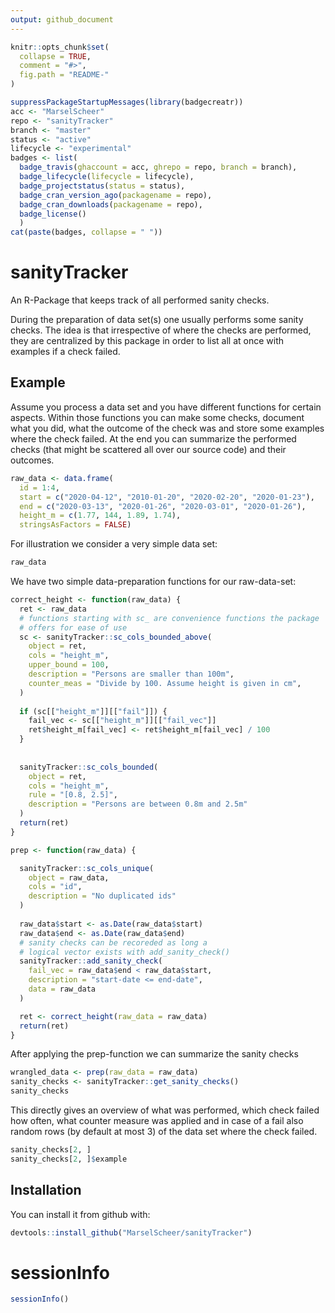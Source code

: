 ```yaml
---
output: github_document
---
```


<!-- README.md is generated from README.Rmd. Please edit that file -->

```r
knitr::opts_chunk$set(
  collapse = TRUE,
  comment = "#>",
  fig.path = "README-"
)
```


```r
suppressPackageStartupMessages(library(badgecreatr))
acc <- "MarselScheer"
repo <- "sanityTracker"
branch <- "master"
status <- "active"
lifecycle <- "experimental"
badges <- list(
  badge_travis(ghaccount = acc, ghrepo = repo, branch = branch),
  badge_lifecycle(lifecycle = lifecycle),
  badge_projectstatus(status = status),
  badge_cran_version_ago(packagename = repo),
  badge_cran_downloads(packagename = repo),
  badge_license()
  )
cat(paste(badges, collapse = " "))
```


# sanityTracker

An R-Package that keeps track of all performed sanity checks.

During the preparation of data set(s) one usually performs
some sanity checks. The idea is that irrespective of where the 
checks are performed, they are centralized by this package in order
to list all at once with examples if a check failed.
    
## Example 

Assume you process a data set and you have different functions for certain
aspects. Within those functions you can make some checks, document
what you did, what the outcome of the check was and store some examples
where the check failed. At the end you can summarize 
the performed checks (that might be scattered all over our source code) 
and their outcomes.

```r
raw_data <- data.frame(
  id = 1:4, 
  start = c("2020-04-12", "2010-01-20", "2020-02-20", "2020-01-23"),
  end = c("2020-03-13", "2020-01-26", "2020-03-01", "2020-01-26"),
  height_m = c(1.77, 144, 1.89, 1.74),
  stringsAsFactors = FALSE)
```

For illustration we consider a very simple data set:
```r
raw_data
```

We have two simple data-preparation functions for our raw-data-set:
```r
correct_height <- function(raw_data) {
  ret <- raw_data
  # functions starting with sc_ are convenience functions the package
  # offers for ease of use
  sc <- sanityTracker::sc_cols_bounded_above(
    object = ret,
    cols = "height_m",
    upper_bound = 100,
    description = "Persons are smaller than 100m",
    counter_meas = "Divide by 100. Assume height is given in cm",
  )
  
  if (sc[["height_m"]][["fail"]]) {
    fail_vec <- sc[["height_m"]][["fail_vec"]]
    ret$height_m[fail_vec] <- ret$height_m[fail_vec] / 100
  }
  
  
  sanityTracker::sc_cols_bounded(
    object = ret, 
    cols = "height_m",
    rule = "[0.8, 2.5]",
    description = "Persons are between 0.8m and 2.5m"
  )  
  return(ret)
}

prep <- function(raw_data) {

  sanityTracker::sc_cols_unique(
    object = raw_data,
    cols = "id",
    description = "No duplicated ids"
  )
  
  raw_data$start <- as.Date(raw_data$start)
  raw_data$end <- as.Date(raw_data$end)
  # sanity checks can be recoreded as long a
  # logical vector exists with add_sanity_check()
  sanityTracker::add_sanity_check(
    fail_vec = raw_data$end < raw_data$start,
    description = "start-date <= end-date",
    data = raw_data
  )

  ret <- correct_height(raw_data = raw_data)  
  return(ret)
}
```

After applying the prep-function we can summarize the sanity checks
```r
wrangled_data <- prep(raw_data = raw_data)
sanity_checks <- sanityTracker::get_sanity_checks()
sanity_checks
```

This directly gives an overview of what was performed, which check failed how often,
what counter measure was applied and in case of a fail also random rows (by default at most 3)
of the data set where the check failed.

```r
sanity_checks[2, ]
sanity_checks[2, ]$example
```

## Installation

You can install it from github with:

```r
devtools::install_github("MarselScheer/sanityTracker")
```

# sessionInfo

```r
sessionInfo()
```